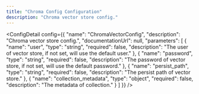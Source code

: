 ```yaml
---
title: "Chroma Config Configuration"
description: "Chroma vector store config."
---
```



<ConfigDetail config={{
  "name": "ChromaVectorConfig",
  "description": "Chroma vector store config.",
  "documentationUrl": null,
  "parameters": [
    {
      "name": "user",
      "type": "string",
      "required": false,
      "description": "The user of vector store, if not set, will use the default user."
    },
    {
      "name": "password",
      "type": "string",
      "required": false,
      "description": "The password of vector store, if not set, will use the default password."
    },
    {
      "name": "persist_path",
      "type": "string",
      "required": false,
      "description": "The persist path of vector store."
    },
    {
      "name": "collection_metadata",
      "type": "object",
      "required": false,
      "description": "The metadata of collection."
    }
  ]
}} />

